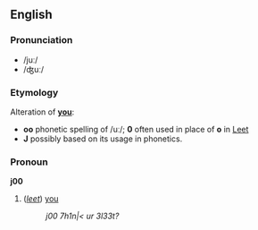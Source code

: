 ==English==
===Pronunciation===
*/juː/
*/ʤuː/
===Etymology===
Alteration of '''[[you]]''':
*'''oo''' phonetic  spelling of /uː/; '''0''' often used in place of '''o''' in [[w:Leet|Leet]]
*'''J''' possibly based on its usage in phonetics.
===Pronoun===
'''j00'''

#(''[[w:leet|leet]]'') [[you]]
#:''j00 7h1n|< ur 3l33t?''